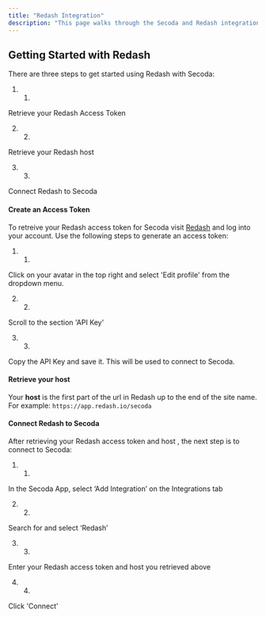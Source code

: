 ```yaml
---
title: "Redash Integration"
description: "This page walks through the Secoda and Redash integration that Secoda supports"
---
```


## **Getting Started with Redash**

There are three steps to get started using Redash with Secoda:

1. 1.  
Retrieve your Redash Access Token

2. 2.  
Retrieve your Redash host

3. 3.  
Connect Redash to Secoda

#### Create an Access Token

To retreive your Redash access token for Secoda visit [Redash](https://app.redash.io) and log into your account. Use the following steps to generate an access token:

1. 1.  
Click on your avatar in the top right and select 'Edit profile' from the dropdown menu.

2. 2.  
Scroll to the section 'API Key'

3. 3.  
Copy the API Key and save it. This will be used to connect to Secoda.

#### Retrieve your host

Your **host** is the first part of the url in Redash up to the end of the site name. For example: `https://app.redash.io/secoda`

#### Connect Redash to Secoda

After retrieving your Redash access token and host , the next step is to connect to Secoda:

1. 1.  
In the Secoda App, select ‘Add Integration’ on the Integrations tab

2. 2.  
Search for and select ‘Redash’

3. 3.  
Enter your Redash access token and host you retrieved above

4. 4.  
Click 'Connect'